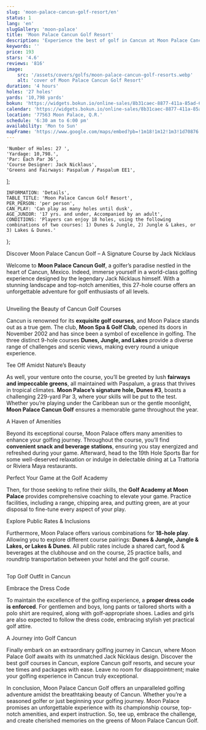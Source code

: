 ```yaml
---
slug: 'moon-palace-cancun-golf-resort/en'
status: 1
lang: 'en'
slugGallery: 'moon-palace'
title: 'Moon Palace Cancun Golf Resort'
description: 'Experience the best of golf in Cancun at Moon Palace Cancun Golf Resort. Enjoy playing in legendary courses designed by Jack Nicklaus.'
keywords: ''
price: 193
stars: '4.6'
reviews: '816'
image:
    src: '/assets/covers/golfs/moon-palace-cancun-golf-resorts.webp'
    alt: 'cover of Moon Palace Cancun Golf Resort'
duration: '4 hours'
holes: '27 holes'
yards: '10,798 yards'
bokun: 'https://widgets.bokun.io/online-sales/8b31caec-8877-411a-85ad-682828170619/experience/781986?partialView=1'
calendar: 'https://widgets.bokun.io/online-sales/8b31caec-8877-411a-85ad-682828170619/experience-calendar/781986'
location: '77563 Moon Palace, Q.R.'
schedule: '6:30 am to 6:00 pm'
availability: 'Mon to Sun'
mapFrame: 'https://www.google.com/maps/embed?pb=!1m18!1m12!1m3!1d70876.6621531416!2d-86.88621012492825!3d20.992809660203047!2m3!1f0!2f0!3f0!3m2!1i1024!2i768!4f13.1!3m3!1m2!1s0x8f4e8140dd66578b%3A0x44f6d2a5eb66648b!2sMoon%20Palace%20Spa%20%26%20Club%20Golf!5e0!3m2!1ses-419!2smx!4v1703709179572!5m2!1ses-419!2smx'
---
```



    'Number of Holes: 27 ',
    'Yardage: 10,798.',
    'Par: Each Par 36',
    'Course Designer: Jack Nicklaus',
    'Greens and Fairways: Paspalum / Paspalum EE1',
];

    INFORMATION: 'Details',
    TABLE_TITLE: 'Moon Palace Cancun Golf Resort',
    PER_PERSON: 'per person',
    CAN_PLAY: 'Can play as many holes until dusk',
    AGE_JUNIOR: '17 yrs. and under, Accompanied by an adult',
    CONDITIONS: 'Players can enjoy 18 holes, using the following combinations of two courses: 1) Dunes & Jungle, 2) Jungle & Lakes, or 3) Lakes & Dunes.'
};

<AdditionalInfo i18n={titles} information={information} />

<MoonPalacePrices i18n={titles} />

<TagH2>Discover Moon Palace Cancun Golf – A Signature Course by Jack Nicklaus </TagH2>

<TagP>Welcome to <strong>Moon Palace Cancun Golf</strong>, a golfer’s paradise nestled in the heart of Cancun, Mexico. Indeed, immerse yourself in a world-class golfing experience designed by the legendary Jack Nicklaus himself. With a stunning landscape and top-notch amenities, this 27-hole course offers an unforgettable adventure for golf enthusiasts of all levels. </TagP>

<Image class="mx-auto py-10" src={MoonPalace1} alt=""  />

<TagH3>Unveiling the Beauty of Cancun Golf Courses </TagH3>

<TagP>Cancun is renowned for its <strong>exquisite golf courses</strong>, and Moon Palace stands out as a true gem. The club, <strong>Moon Spa & Golf Club</strong>, opened its doors in November 2002 and has since been a symbol of excellence in golfing. The three distinct 9-hole courses <strong>Dunes, Jungle, and Lakes</strong> provide a diverse range of challenges and scenic views, making every round a unique experience. </TagP>

<TagH3>Tee Off Amidst Nature’s Beauty </TagH3>

<TagP>As well, your venture onto the course, you’ll be greeted by lush <strong>fairways and impeccable greens</strong>, all maintained with Paspalum, a grass that thrives in tropical climates. <strong>Moon Palace’s signature hole, Dunes #3</strong>, boasts a challenging 229-yard Par 3, where your skills will be put to the test. Whether you’re playing under the Caribbean sun or the gentle moonlight, <strong>Moon Palace Cancun Golf</strong> ensures a memorable game throughout the year. </TagP>

<TagH3>A Haven of Amenities </TagH3>

<TagP>Beyond its exceptional course, Moon Palace offers many amenities to enhance your golfing journey. Throughout the course, you’ll find <strong>convenient snack and beverage stations</strong>, ensuring you stay energized and refreshed during your game. Afterward, head to the 19th Hole Sports Bar for some well-deserved relaxation or indulge in delectable dining at La Trattoria or Riviera Maya restaurants. </TagP>

<TagH3>Perfect Your Game at the Golf Academy </TagH3>

<TagP>Then, for those seeking to refine their skills, the <strong>Golf Academy at Moon Palace</strong> provides comprehensive coaching to elevate your game. Practice facilities, including a range, chipping area, and putting green, are at your disposal to fine-tune every aspect of your play. </TagP>

<TagH3>Explore Public Rates & Inclusions </TagH3>

<TagP>Furthermore, Moon Palace offers various combinations for <strong>18-hole play</strong>. Allowing you to explore different course pairings: <strong>Dunes & Jungle, Jungle & Lakes, or Lakes & Dunes</strong>. All public rates include a shared cart, food & beverages at the clubhouse and on the course, 25 practice balls, and roundtrip transportation between your hotel and the golf course. </TagP>

<Image class="mx-auto py-10" src={ElTinto2} alt=""  />

<TagH3>Top Golf Outfit in Cancun </TagH3>

<TagH4>Embrace the Dress Code </TagH4>

<TagP>To maintain the excellence of the golfing experience, a <strong>proper dress code is enforced</strong>. For gentlemen and boys, long pants or tailored shorts with a polo shirt are required, along with golf-appropriate shoes. Ladies and girls are also expected to follow the dress code, embracing stylish yet practical golf attire. </TagP>

<TagH4>A Journey into Golf Cancun </TagH4>

<TagP>Finally embark on an extraordinary golfing journey in Cancun, where Moon Palace Golf awaits with its unmatched Jack Nicklaus design. Discover the best golf courses in Cancun, explore Cancun golf resorts, and secure your tee times and packages with ease. Leave no room for disappointment; make your golfing experience in Cancun truly exceptional. </TagP>

<TagP>In conclusion, Moon Palace Cancun Golf offers an unparalleled golfing adventure amidst the breathtaking beauty of Cancun. Whether you’re a seasoned golfer or just beginning your golfing journey. Moon Palace promises an unforgettable experience with its championship course, top-notch amenities, and expert instruction. So, tee up, embrace the challenge, and create cherished memories on the greens of Moon Palace Cancun Golf. </TagP>
